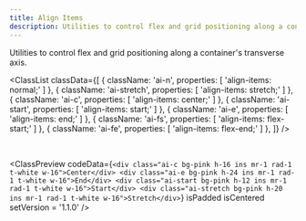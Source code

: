 ```yaml
---
title: Align Items
description: Utilities to control flex and grid positioning along a container's transverse axis.
---
```



Utilities to control flex and grid positioning along a container's transverse axis.

<ClassList
  classData={[
    {
      className: 'ai-n',
      properties: [
        'align-items: normal;'
      ]
    },
    {
      className: 'ai-stretch',
      properties: [
        'align-items: stretch;'
      ]
    },
    {
      className: 'ai-c',
      properties: [
        'align-items: center;'
      ]
    },
    {
      className: 'ai-start',
      properties: [
        'align-items: start;'
      ]
    },
    {
      className: 'ai-e',
      properties: [
        'align-items: end;'
      ]
    },
    {
      className: 'ai-fs',
      properties: [
        'align-items: flex-start;'
      ]
    },
    {
      className: 'ai-fe',
      properties: [
        'align-items: flex-end;'
      ]
    },
  ]}
/>

<br />

<ClassPreview
  codeData={`<div class="ai-c bg-pink h-16 ins mr-1 rad-1 t-white w-16">Center</div>
    <div class="ai-e bg-pink h-24 ins mr-1 rad-1 t-white w-16">End</div>
    <div class="ai-start bg-pink h-12 ins mr-1 rad-1 t-white w-16">Start</div>
    <div class="ai-stretch bg-pink h-20 ins mr-1 rad-1 t-white w-16">Stretch</div>`}
  isPadded
  isCentered
  setVersion = '1.1.0'
/>